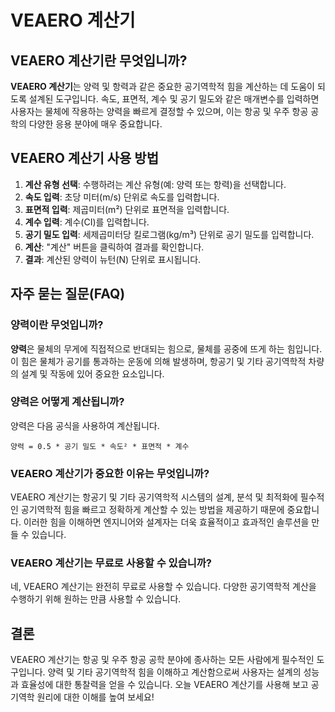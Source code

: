 # VEAERO 계산기

## VEAERO 계산기란 무엇입니까?

**VEAERO 계산기**는 양력 및 항력과 같은 중요한 공기역학적 힘을 계산하는 데 도움이 되도록 설계된 도구입니다. 속도, 표면적, 계수 및 공기 밀도와 같은 매개변수를 입력하면 사용자는 물체에 작용하는 양력을 빠르게 결정할 수 있으며, 이는 항공 및 우주 항공 공학의 다양한 응용 분야에 매우 중요합니다.

## VEAERO 계산기 사용 방법

1. **계산 유형 선택**: 수행하려는 계산 유형(예: 양력 또는 항력)을 선택합니다.
2. **속도 입력**: 초당 미터(m/s) 단위로 속도를 입력합니다.
3. **표면적 입력**: 제곱미터(m²) 단위로 표면적을 입력합니다.
4. **계수 입력**: 계수(CI)를 입력합니다.
5. **공기 밀도 입력**: 세제곱미터당 킬로그램(kg/m³) 단위로 공기 밀도를 입력합니다.
6. **계산**: "계산" 버튼을 클릭하여 결과를 확인합니다.
7. **결과**: 계산된 양력이 뉴턴(N) 단위로 표시됩니다.

## 자주 묻는 질문(FAQ)

### 양력이란 무엇입니까?

**양력**은 물체의 무게에 직접적으로 반대되는 힘으로, 물체를 공중에 뜨게 하는 힘입니다. 이 힘은 물체가 공기를 통과하는 운동에 의해 발생하며, 항공기 및 기타 공기역학적 차량의 설계 및 작동에 있어 중요한 요소입니다.

### 양력은 어떻게 계산됩니까?

양력은 다음 공식을 사용하여 계산됩니다.

```plaintext
양력 = 0.5 * 공기 밀도 * 속도² * 표면적 * 계수
```

### VEAERO 계산기가 중요한 이유는 무엇입니까?

VEAERO 계산기는 항공기 및 기타 공기역학적 시스템의 설계, 분석 및 최적화에 필수적인 공기역학적 힘을 빠르고 정확하게 계산할 수 있는 방법을 제공하기 때문에 중요합니다. 이러한 힘을 이해하면 엔지니어와 설계자는 더욱 효율적이고 효과적인 솔루션을 만들 수 있습니다.

### VEAERO 계산기는 무료로 사용할 수 있습니까?

네, VEAERO 계산기는 완전히 무료로 사용할 수 있습니다. 다양한 공기역학적 계산을 수행하기 위해 원하는 만큼 사용할 수 있습니다.

## 결론

VEAERO 계산기는 항공 및 우주 항공 공학 분야에 종사하는 모든 사람에게 필수적인 도구입니다. 양력 및 기타 공기역학적 힘을 이해하고 계산함으로써 사용자는 설계의 성능과 효율성에 대한 통찰력을 얻을 수 있습니다. 오늘 VEAERO 계산기를 사용해 보고 공기역학 원리에 대한 이해를 높여 보세요!
